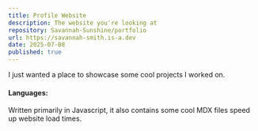 ```yaml
---
title: Profile Website
description: The website you're looking at
repository: Savannah-Sunshine/portfolio
url: https://savannah-smith.is-a.dev
date: 2025-07-08
published: true
---
```



I just wanted a place to showcase some cool projects I worked on. 

#### Languages:
Written primarily in Javascript, it also contains some cool MDX files speed up website load times.

